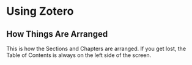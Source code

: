 # Using Zotero

## How Things Are Arranged 
This is how the Sections and Chapters are arranged. If you get lost, the Table of Contents is always on the left side of the screen.  

